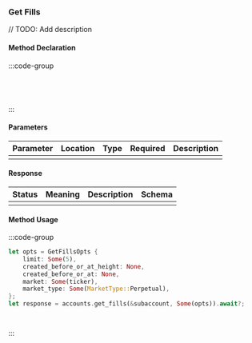 ### Get Fills

// TODO: Add description

#### Method Declaration

:::code-group

```rust [Rust]
```

```python [Python]

```

```typescript [TypeScript]

```

```url [API]
```

:::

#### Parameters

| Parameter | Location | Type  | Required | Description |
| --------- | -------- | ----- | -------- | ----------- |
|           |          |       |          |             |

#### Response

| Status | Meaning | Description | Schema |
| ------ | ------- | ----------- | ------ |
|        |         |             |        |

#### Method Usage

:::code-group

```rust [Rust]
let opts = GetFillsOpts {
    limit: Some(5),
    created_before_or_at_height: None,
    created_before_or_at: None,
    market: Some(ticker),
    market_type: Some(MarketType::Perpetual),
};
let response = accounts.get_fills(&subaccount, Some(opts)).await?;
```

```python [Python]

```

```typescript [TypeScript]

```

:::



